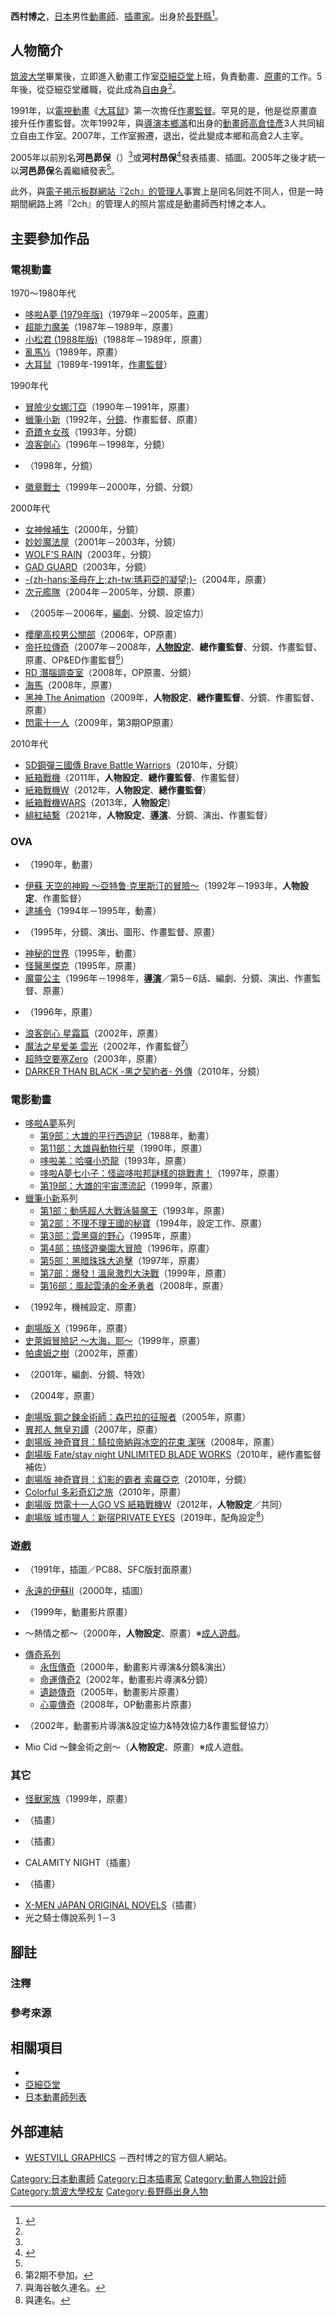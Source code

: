 {{multiple issues|
{{Notability Unreferenced|time=2016-08-13T05:27:57+00:00}}
{{Primarysources|time=2016-08-13T05:27:57+00:00}}
}}
{{noteTA|G1=Anime}}
{{japanese|japanese=西村 博之|kana=にしむら ひろゆき|romaji=Nishimura Hiroyuki}}
'''西村博之'''{{BD|1963年|<ref>[[角川書店|角川書店]]刊「{{lang|ja|ルナル·サーガ パーフェクトコレクション}}」，第139頁。</ref>||}}，[[日本|日本]]男性[[動畫師|動畫師]]、[[插畫家|插畫家]]。出身於[[長野縣|長野縣]]<ref name="wesgra-pro">{{Cite web|date=|url=http://www.lares.dti.ne.jp/~westvill/profile.html|title=【PROFILE】WESTVILL GRAPHICS|work=西村博之的官方個人網站|author=|publisher=|accessdate=2016-08-12|language=ja|archive-date=2017-10-08|archive-url=https://web.archive.org/web/20171008235232/http://www.lares.dti.ne.jp/~westvill/profile.html|dead-url=no}}</ref>。

== 人物簡介 ==
[[筑波大学|筑波大学]]畢業後，立即進入動畫工作室[[亞細亞堂|亞細亞堂]]上班，負責動畫、[[原畫|原畫]]的工作。5年後，從亞細亞堂離職，從此成為[[自由職業|自由身]]<ref name="wesgra-pro" />。

1991年，以[[電視動畫|電視動畫]]《[[大耳鼠|大耳鼠]]》第一次擔任[[作畫監督|作畫監督]]。罕見的是，他是從原畫直接升任作畫監督。次年1992年，與[[導演|導演]][[本鄉滿|本鄉滿]]和{{lang|ja|{{link-ja|じゃんぐるじむ|じゃんぐるじむ}}}}出身的[[動畫師|動畫師]][[高倉佳彥|高倉佳彥]]3人共同組立自由工作室{{lang|ja|{{link-ja|めがてんスタジオ|めがてんスタジオ}}}}。2007年，工作室搬遷，退出{{lang|ja|めがてんスタジオ}}，從此變成本鄉和高倉2人主宰。

2005年以前別名'''河邑昴保'''（{{lang|ja|かわむら たかやす}}）<ref name="wesgra-pro" />或'''河村昂保'''<ref name="wesgra">{{Cite web|date=|url=http://www.lares.dti.ne.jp/~westvill/d21.html|title=【GALLERY：larentia】WESTVILL GRAPHICS|work=西村博之的官方個人網站|author=|publisher=|accessdate=2016-08-12|language=ja|archive-date=2017-09-06|archive-url=https://web.archive.org/web/20170906232817/http://www.lares.dti.ne.jp/~westvill/d21.html|dead-url=no}}</ref>發表插畫、插圖。2005年之後才統一以'''河邑昴保'''名義繼續發表<ref name="wesgra-pro" />。

此外，與[[西村博之|電子掲示板群網站『2ch』的管理人]]事實上是同名同姓不同人，但是一時期間網路上將『2ch』的管理人的照片當成是動畫師西村博之本人。

== 主要參加作品 ==
=== 電視動畫 ===
; 1970～1980年代
* [[哆啦A夢_(1979年電視動畫)|哆啦A夢 (1979年版)]]（1979年－2005年，[[原畫|原畫]]）
* [[超能力魔美|超能力魔美]]（1987年－1989年，原畫）
* [[阿松_(漫畫)|小松君 (1988年版)]]（1988年－1989年，原畫）
* [[亂馬½|亂馬½]]（1989年，原畫）
* [[大耳鼠|大耳鼠]]（1989年-1991年，[[作畫監督|作畫監督]]）

; 1990年代
* [[冒險少女娜汀亞|冒險少女娜汀亞]]（1990年－1991年，原畫）
* [[蠟筆小新|蠟筆小新]]（1992年，[[分鏡|分鏡]]、作畫監督、原畫）
* [[奇蹟女孩|奇蹟☆女孩]]（1993年，分鏡）
* [[浪客劍心|浪客劍心]]（1996年－1998年，分鏡）
* {{link-ja|星方武俠Outlaw Star|星方武侠アウトロースター}}（1998年，分鏡）
* [[徽章戰士|徽章戰士]]（1999年－2000年，分鏡、分鏡）

; 2000年代
* [[女神候補生|女神候補生]]（2000年，分鏡）
* [[妙妙魔法屋|妙妙魔法屋]]（2001年－2003年，分鏡）
* [[狼雨|WOLF'S RAIN]]（2003年，分鏡）
* [[GAD_GUARD|GAD GUARD]]（2003年，分鏡）
* [[瑪莉亞的凝望|-{zh-hans:圣母在上;zh-tw:瑪莉亞的凝望;}-]]（2004年，原畫）
* [[次元艦隊|次元艦隊]]（2004年－2005年，分鏡、原畫）
* {{link-ja|IGPX|IGPX}}（2005年－2006年，[[編劇|編劇]]、分鏡、設定協力）
* [[櫻蘭高校男公關部|櫻蘭高校男公關部]]（2006年，OP原畫）
* [[拯救德爾托拉|帝托拉傳奇]]（2007年－2008年，'''[[人物設計|人物設定]]'''、'''總作畫監督'''、分鏡、作畫監督、原畫、OP&ED作畫監督<ref group="注">第2期不參加。</ref>）
* [[RD_潛腦調查室|RD 潛腦調查室]]（2008年，OP原畫、分鏡）
* [[海馬_(動畫)|海馬]]（2008年，原畫）
* [[黑神|黑神 The Animation]]（2009年，'''人物設定'''、'''總作畫監督'''、分鏡、作畫監督、原畫）
* [[閃電十一人系列|閃電十一人]]（2009年，第3期OP原畫）

; 2010年代
* [[BB戰士三國傳|SD鋼彈三國傳 Brave Battle Warriors]]（2010年，分鏡）
* [[紙箱戰機|紙箱戰機]]（2011年，'''人物設定'''、'''總作畫監督'''、作畫監督）
* [[紙箱戰機W|紙箱戰機W]]（2012年，'''人物設定'''、'''總作畫監督'''）
* [[紙箱戰機WARS|紙箱戰機WARS]]（2013年，'''人物設定'''）
* [[緋紅結繫|緋紅結繫]]（2021年，'''人物設定'''、'''[[導演|導演]]'''、分鏡、演出、作畫監督）

=== OVA ===
* {{link-ja|暗黑神話|暗黒神話}}（1990年，動畫）
* [[伊蘇系列|伊蘇 天空的神殿 ～亞特鲁·克里斯汀的冒險～]]（1992年－1993年，'''人物設定'''、作畫監督）
* [[逮捕令_(動畫)|逮捕令]]（1994年－1995年，動畫）
* {{link-ja|秘境探險法姆&伊莉|秘境探検ファム&イーリー}}（1995年，分鏡、演出、圖形、作畫監督、原畫）
* [[神秘的世界|神秘的世界]]（1995年，動畫）
* [[怪醫黑傑克_(動畫)#OVA|怪醫黑傑克]]（1995年，原畫）
* [[魔靈公主|魔靈公主]]（1996年－1998年，'''[[導演|導演]]'''／第5－6話、編劇、分鏡、演出、作畫監督、原畫）
* {{link-ja|鬥神傳|闘神伝}}（1996年，原畫）
* [[浪客劍心|浪客劍心 星霜篇]]（2002年，原畫）
* [[魔法之星爱美|魔法之星爱美 雲光]]（2002年，作畫監督<ref group="注">與海谷敏久連名。</ref>）
* [[超時空要塞Zero|超時空要塞Zero]]（2003年，原畫）
* [[DARKER_THAN_BLACK|DARKER THAN BLACK -黑之契約者- 外傳]]（2010年，分鏡）

=== 電影動畫 ===
* [[哆啦A夢電影作品|哆啦A夢]]系列
** [[大雄的平行西遊記|第9部：大雄的平行西遊記]]（1988年，動畫）
** [[大雄與動物行星|第11部：大雄與動物行星]]（1990年，原畫）
** [[哆啦美與哈囉小恐龍|哆啦美：哈囉小恐龍]]（1993年，原畫）
** [[哆啦A夢七小子與怪盜哆啦邦謎樣的挑戰書|哆啦A夢七小子：怪盜哆啦邦謎樣的挑戰書！]]（1997年，原畫）
** [[大雄的宇宙漂流記|第19部：大雄的宇宙漂流記]]（1999年，原畫）
* [[蠟筆小新#劇場版動畫|蠟筆小新]]系列
** [[蠟筆小新：動感超人大戰泳裝魔王|第1部：動感超人大戰泳裝魔王]]（1993年，原畫）
** [[蠟筆小新：不理不理王國的秘寶|第2部：不理不理王國的秘寶]]（1994年，設定工作、原畫）
** [[蠟筆小新：雲黑齋的野心|第3部：雲黑齋的野心]]（1995年，原畫）
** [[蠟筆小新：搞怪遊樂園大冒險|第4部：搞怪遊樂園大冒險]]（1996年，原畫）
** [[蠟筆小新：黑暗珠珠大追擊|第5部：黑暗珠珠大追擊]]（1997年，原畫）
** [[蠟筆小新：爆發！溫泉激烈大決戰|第7部：爆發！溫泉激烈大決戰]]（1999年，原畫）
** [[蠟筆小新：風起雲湧的金矛勇者|第16部：風起雲湧的金矛勇者]]（2008年，原畫）
* {{lang|ja|[[21衛門|21衛門：宇宙いけ！裸足のプリンセス]]}}（1992年，機械設定、原畫）
* [[X_(漫畫)|劇場版 X]]（1996年，原畫）
* [[勇者鬥惡龍系列|史萊姆冒險記 ～大海，耶～]]（1999年，原畫）
* [[帕盧姆之樹|帕盧姆之樹]]（2002年，原畫）
* {{link-ja|櫻花大戰 活動寫真|サクラ大戦 活動写真}}（2001年，編劇、分鏡、特效）
* {{link-ja|MIND GAME|マインド・ゲーム}}（2004年，原畫）
* [[劇場版_鋼之鍊金術師_森巴拉的征服者|劇場版 鋼之鍊金術師：森巴拉的征服者]]（2005年，原畫）
* [[異邦人_無皇刃譚|異邦人 無皇刃譚]]（2007年，原畫）
* [[神奇寶貝劇場版：騎拉帝納與冰空的花束_潔咪|劇場版 神奇寶貝：騎拉帝納與冰空的花束 潔咪]]（2008年，原畫）
* [[Fate/stay_night|劇場版 Fate/stay night UNLIMITED BLADE WORKS]]（2010年，總作畫監督補佐）
* [[神奇寶貝劇場版：幻影的霸者_索羅亞克|劇場版 神奇寶貝：幻影的霸者 索羅亞克]]（2010年，分鏡）
* [[五彩繽紛|Colorful 多彩奇幻之旅]]（2010年，原畫）
* [[閃電十一人GO_VS_紙箱戰機W|劇場版 閃電十一人GO VS 紙箱戰機W]]（2012年，'''人物設定'''／共同）
* [[城市獵人#動畫劇場版|劇場版 城市獵人：新宿PRIVATE EYES]]（2019年，配角設定<ref group="注">與{{link-ja|壽司 (人物設計師)|ことぶきつかさ|壽司}}連名。</ref>）

=== 遊戲 ===
* {{lang|ja|{{link-ja|ぽっぷるメイル|ぽっぷるメイル}}}}（1991年，插圖／PC88、SFC版封面原畫）
* [[伊蘇II_失落的伊蘇古國_終章|永遠的伊蘇II]]（2000年，插圖）
* {{link-ja|狂野歷險2|ワイルドアームズ セカンドイグニッション}}（1999年，動畫影片原畫）
* {{lang|ja|ラレンティア}} ～熱情之都～（2000年，'''人物設定'''、原畫）※[[日本成人遊戲|成人遊戲]]。
* [[傳奇系列|傳奇系列]]
** [[永恆傳奇|永恆傳奇]]（2000年，動畫影片導演&分鏡&演出）
** [[命運傳奇2|命運傳奇2]]（2002年，動畫影片導演&分鏡）
** [[遺跡傳奇|遺跡傳奇]]（2005年，動畫影片原畫）
** [[心靈傳奇|心靈傳奇]]（2008年，OP動畫影片原畫）
* {{link-ja|SURVEILLANCE 監視者|サーヴィランス 監視者}}（2002年，動畫影片導演&設定協力&特效協力&作畫監督協力）
* Mio Cid ～鍊金術之劍～（'''人物設定'''、原畫）※成人遊戲。

=== 其它 ===
* [[怪獸家族|怪獸家族]]（1999年，原畫）
* {{link-ja|GURPS Runal|ガープス・ルナル}}（插畫）
* {{link-ja|Runal Saga|ルナル・サーガ}}（插畫）
* CALAMITY NIGHT（插畫）
* {{link-ja|私立霧舍學園推理白書系列|私立霧舎学園ミステリ白書シリーズ}}（插畫）
* [[X戰警|X-MEN JAPAN ORIGINAL NOVELS]]（插畫）
* 光之騎士傳說系列 1－3

== 腳註 ==
=== 注釋 ===
{{reflist|group="注"}}

=== 參考來源 ===
{{reflist}}

== 相關項目 ==
* {{lang|ja|{{link-ja|めがてんスタジオ|めがてんスタジオ}}}}
* [[亞細亞堂|亞細亞堂]]
* [[日本動畫師列表|日本動畫師列表]]

== 外部連結 ==
* [http://www.lares.dti.ne.jp/~westvill/ WESTVILL GRAPHICS] {{ja icon}}－西村博之的官方個人網站。

{{DEFAULTSORT:Nishimura Hiroyuki}}
[[Category:日本動畫師|Category:日本動畫師]]
[[Category:日本插畫家|Category:日本插畫家]]
[[Category:動畫人物設計師|Category:動畫人物設計師]]
[[Category:筑波大學校友|Category:筑波大學校友]]
[[Category:長野縣出身人物|Category:長野縣出身人物]]